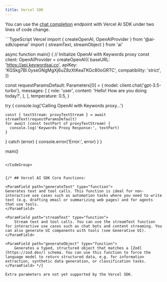 ```yaml
---
title: Vercel SDK
---
```


You can use the [chat completion](/api-endpoints/proxy-endpoints/chat-completions.mdx) endpoint with Vercel AI SDK under two lines of code change.

<CodeGroup>
```TypeScript Vercel
import { createOpenAI, OpenAIProvider } from '@ai-sdk/openai'
import { streamText, streamObject } from 'ai'

async function main() {
  // Initialize OpenAI with Keywords proxy
  const client: OpenAIProvider = createOpenAI({
    baseURL: 'https://api.keywordsai.co',
    apiKey: 'KGSkg7BI.0yseGNgMgXj6uZ8zXtKeaTKGc80oGRTC',
    compatibility: 'strict',
  })


  const requestParamsDefault: Parameters<typeof streamText>[0] = {
    model: client.chat('gpt-3.5-turbo'),
    messages: [
      {
        role: 'user',
        content: 'Hello! How are you doing today?',
      },
    ],
    temperature: 0.5,
  }

  try {
    console.log('Calling OpenAI with Keywords proxy...')

    const { textStream: proxyTextStream } = await streamText(requestParamsDefault)
    for await (const textPart of proxyTextStream) {
      console.log('Keywords Proxy Response:', textPart)
    }
  } catch (error) {
    console.error('Error:', error)
  }
}

main()
```

</CodeGroup>


{/* ## Vercel AI SDK Core Functions:

<ParamField path="generateText" type="function">
Generates text and tool calls. This function is ideal for non-interactive use cases such as automation tasks where you need to write text (e.g. drafting email or summarizing web pages) and for agents that use tools.
</ParamField>

<ParamField path="streamText" type="function">
    Stream text and tool calls. You can use the streamText function for interactive use cases such as chat bots and content streaming. You can also generate UI components with tools (see Generative UI).
</ParamField>

<ParamField path="generateObject" type="function">
    Generates a typed, structured object that matches a [Zod](https://zod.dev/) schema. You can use this function to force the language model to return structured data, e.g. for information extraction, synthetic data generation, or classification tasks.
</ParamField> */}

Extra parameters are not yet supported by the Vercel SDK.